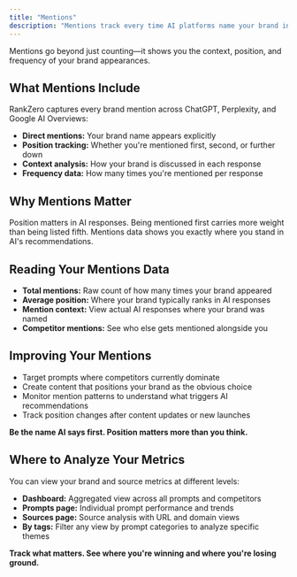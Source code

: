 ```yaml
---
title: "Mentions"
description: "Mentions track every time AI platforms name your brand in responses. "
---
```


Mentions go beyond just counting—it shows you the context, position, and frequency of your brand appearances.

## What Mentions Include

RankZero captures every brand mention across ChatGPT, Perplexity, and Google AI Overviews:

- **Direct mentions:** Your brand name appears explicitly
- **Position tracking:** Whether you're mentioned first, second, or further down
- **Context analysis:** How your brand is discussed in each response
- **Frequency data:** How many times you're mentioned per response

## Why Mentions Matter

Position matters in AI responses. Being mentioned first carries more weight than being listed fifth. Mentions data shows you exactly where you stand in AI's recommendations.

## Reading Your Mentions Data

- **Total mentions:** Raw count of how many times your brand appeared
- **Average position:** Where your brand typically ranks in AI responses
- **Mention context:** View actual AI responses where your brand was named
- **Competitor mentions:** See who else gets mentioned alongside you

## Improving Your Mentions

- Target prompts where competitors currently dominate
- Create content that positions your brand as the obvious choice
- Monitor mention patterns to understand what triggers AI recommendations
- Track position changes after content updates or new launches

**Be the name AI says first. Position matters more than you think.**

## Where to Analyze Your Metrics

You can view your brand and source metrics at different levels:

- **Dashboard:** Aggregated view across all prompts and competitors
- **Prompts page:** Individual prompt performance and trends
- **Sources page:** Source analysis with URL and domain views
- **By tags:** Filter any view by prompt categories to analyze specific themes

**Track what matters. See where you're winning and where you're losing ground.**